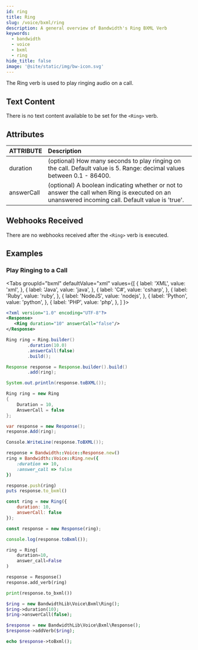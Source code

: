 ```yaml
---
id: ring
title: Ring
slug: /voice/bxml/ring
description: A general overview of Bandwidth's Ring BXML Verb
keywords:
  - bandwidth
  - voice
  - bxml
  - ring
hide_title: false
image: '@site/static/img/bw-icon.svg'
---
```



The Ring verb is used to play ringing audio on a call.

## Text Content

There is no text content available to be set for the `<Ring>` verb.

## Attributes

| ATTRIBUTE | Description                                                                                            |
|:----------|:-------------------------------------------------------------------------------------------------------|
| duration  | (optional) How many seconds to play ringing on the call. Default value is 5. Range: decimal values between 0.1 - 86400. |
| answerCall  | (optional) A boolean indicating whether or not to answer the call when Ring is executed on an unanswered incoming call. Default value is 'true'.

## Webhooks Received

There are no webhooks received after the `<Ring>` verb is executed.

## Examples

### Play Ringing to a Call

<Tabs
  groupId="bxml"
  defaultValue="xml"
  values={[
    { label: 'XML', value: 'xml', },
    { label: 'Java', value: 'java', },
    { label: 'C#', value: 'csharp', },
    { label: 'Ruby', value: 'ruby', },
    { label: 'NodeJS', value: 'nodejs', },
    { label: 'Python', value: 'python', },
    { label: 'PHP', value: 'php', },
  ]
}>
<TabItem value="xml">

```xml
<?xml version="1.0" encoding="UTF-8"?>
<Response>
   <Ring duration="10" answerCall="false"/>
</Response>
```

</TabItem>
<TabItem value="java">

```java
Ring ring = Ring.builder()
        .duration(10.0)
        .answerCall(false)
        .build();

Response response = Response.builder().build()
        .add(ring);

System.out.println(response.toBXML());
```

</TabItem>
<TabItem value="csharp">

```cs
Ring ring = new Ring
{
    Duration = 10,
    AnswerCall = false
};

var response = new Response();
response.Add(ring);

Console.WriteLine(response.ToBXML());
```

</TabItem>
<TabItem value="ruby">

```ruby
response = Bandwidth::Voice::Response.new()
ring = Bandwidth::Voice::Ring.new({
    :duration => 10,
    :answer_call => false
})

response.push(ring)
puts response.to_bxml()
```

</TabItem>
<TabItem value="nodejs">

```js
const ring = new Ring({
    duration: 10,
    answerCall: false
});

const response = new Response(ring);

console.log(response.toBxml());
```

</TabItem>
<TabItem value="python">

```python
ring = Ring(
    duration=10,
    answer_call=False
)

response = Response()
response.add_verb(ring)

print(response.to_bxml())
```

</TabItem>
<TabItem value="php">

```php
$ring = new BandwidthLib\Voice\Bxml\Ring();
$ring->duration(10);
$ring->answerCall(false);

$response = new BandwidthLib\Voice\Bxml\Response();
$response->addVerb($ring);

echo $response->toBxml();
```

</TabItem>
</Tabs>
